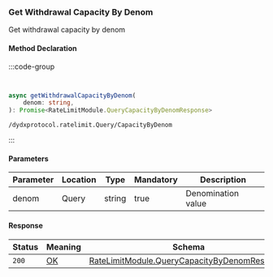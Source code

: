 ### Get Withdrawal Capacity By Denom

Get withdrawal capacity by denom 

#### Method Declaration

:::code-group

```python [Python]
```

```rust [Rust]
```

```typescript [TypeScript]
async getWithdrawalCapacityByDenom(
    denom: string,
): Promise<RateLimitModule.QueryCapacityByDenomResponse>
```

```uri
/dydxprotocol.ratelimit.Query/CapacityByDenom
```
:::

#### Parameters

| Parameter | Location  | Type      | Mandatory | Description           |
| --------- | --------- | --------- | --------- | --------------------- |
| denom     | Query     | string    | true      | Denomination value    |

#### Response

| Status    | Meaning   | Schema                                            |
| --------- | --------- | ------------------------------------------------- |
| `200`     | [OK]      | [RateLimitModule.QueryCapacityByDenomResponse]    |

[OK]: /types/ok
[RateLimitModule.QueryCapacityByDenomResponse]: /types/cosmos